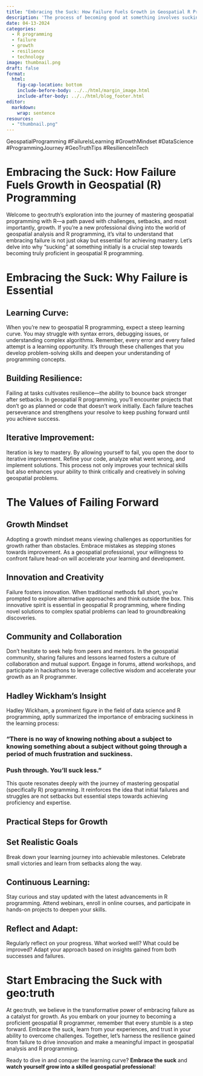 ```yaml
---
title: "Embracing the Suck: How Failure Fuels Growth in Geospatial R Programming"
description: 'The process of becoming good at something involves sucking at it first.'
date: 04-13-2024
categories: 
  - R programming
  - failure
  - growth
  - resilience
  - technology
image: thumbnail.png
draft: false
format:
  html:
    fig-cap-location: bottom
    include-before-body: ../../html/margin_image.html
    include-after-body: ../../html/blog_footer.html
editor: 
  markdown: 
    wrap: sentence
resources: 
  - "thumbnail.png"
---
```


GeospatialProgramming #FailureIsLearning #GrowthMindset #DataScience #ProgrammingJourney #GeoTruthTips #ResilienceInTech

# **Embracing the Suck: How Failure Fuels Growth in Geospatial (R) Programming**

Welcome to geo:truth's exploration into the journey of mastering geospatial programming with R—a path paved with challenges, setbacks, and most importantly, growth.
If you're a new professional diving into the world of geospatial analysis and R programming, it's vital to understand that embracing failure is not just okay but essential for achieving mastery.
Let's delve into why "sucking" at something initially is a crucial step towards becoming truly proficient in geospatial R programming.

# Embracing the Suck: Why Failure is Essential

## **Learning Curve:**

When you're new to geospatial R programming, expect a steep learning curve.
You may struggle with syntax errors, debugging issues, or understanding complex algorithms.
Remember, every error and every failed attempt is a learning opportunity.
It's through these challenges that you develop problem-solving skills and deepen your understanding of programming concepts.

## **Building Resilience:**

Failing at tasks cultivates resilience—the ability to bounce back stronger after setbacks.
In geospatial R programming, you'll encounter projects that don't go as planned or code that doesn't work initially.
Each failure teaches perseverance and strengthens your resolve to keep pushing forward until you achieve success.

## **Iterative Improvement:**

Iteration is key to mastery.
By allowing yourself to fail, you open the door to iterative improvement.
Refine your code, analyze what went wrong, and implement solutions.
This process not only improves your technical skills but also enhances your ability to think critically and creatively in solving geospatial problems.

# The Values of Failing Forward

## **Growth Mindset**

Adopting a growth mindset means viewing challenges as opportunities for growth rather than obstacles.
Embrace mistakes as stepping stones towards improvement.
As a geospatial professional, your willingness to confront failure head-on will accelerate your learning and development.

## **Innovation and Creativity**

Failure fosters innovation.
When traditional methods fall short, you're prompted to explore alternative approaches and think outside the box.
This innovative spirit is essential in geospatial R programming, where finding novel solutions to complex spatial problems can lead to groundbreaking discoveries.

## **Community and Collaboration**

Don't hesitate to seek help from peers and mentors.
In the geospatial community, sharing failures and lessons learned fosters a culture of collaboration and mutual support.
Engage in forums, attend workshops, and participate in hackathons to leverage collective wisdom and accelerate your growth as an R programmer.

## Hadley Wickham's Insight

Hadley Wickham, a prominent figure in the field of data science and R programming, aptly summarized the importance of embracing suckiness in the learning process:

### **"There is no way of knowing nothing about a subject to knowing something about a subject without going through a period of much frustration and suckiness.** 

### **Push through. You'll suck less."**

This quote resonates deeply with the journey of mastering geospatial (specifically R) programming.
It reinforces the idea that initial failures and struggles are not setbacks but essential steps towards achieving proficiency and expertise.

## Practical Steps for Growth

## **Set Realistic Goals**

Break down your learning journey into achievable milestones.
Celebrate small victories and learn from setbacks along the way.

## **Continuous Learning:**

Stay curious and stay updated with the latest advancements in R programming.
Attend webinars, enroll in online courses, and participate in hands-on projects to deepen your skills.

## **Reflect and Adapt:**

Regularly reflect on your progress.
What worked well?
What could be improved?
Adapt your approach based on insights gained from both successes and failures.

# Start Embracing the Suck with geo:truth

At geo:truth, we believe in the transformative power of embracing failure as a catalyst for growth.
As you embark on your journey to becoming a proficient geospatial R programmer, remember that every stumble is a step forward.
Embrace the suck, learn from your experiences, and trust in your ability to overcome challenges.
Together, let's harness the resilience gained from failure to drive innovation and make a meaningful impact in geospatial analysis and R programming.

Ready to dive in and conquer the learning curve?
**Embrace the suck** and **watch yourself grow into a skilled geospatial professional**!

